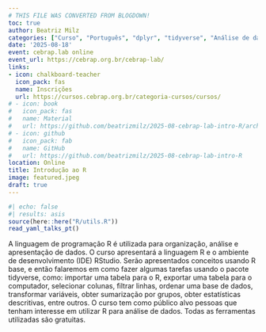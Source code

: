 ```yaml
---
# THIS FILE WAS CONVERTED FROM BLOGDOWN!
toc: true
author: Beatriz Milz
categories: ["Curso", "Português", "dplyr", "tidyverse", "Análise de dados"]
date: '2025-08-18'
event: cebrap.lab online
event_url: https://cebrap.org.br/cebrap-lab/
links:
- icon: chalkboard-teacher
  icon_pack: fas
  name: Inscrições
  url: https://cursos.cebrap.org.br/categoria-cursos/cursos/
# - icon: book
#   icon_pack: fas
#   name: Material
#   url: https://github.com/beatrizmilz/2025-08-cebrap-lab-intro-R/archive/refs/heads/main.zip
# - icon: github
#   icon_pack: fab
#   name: GitHub
#   url: https://github.com/beatrizmilz/2025-08-cebrap-lab-intro-R
location: Online
title: Introdução ao R
image: featured.jpeg
draft: true
---
```


```r
#| echo: false
#| results: asis
source(here::here("R/utils.R"))
read_yaml_talks_pt()
```

A linguagem de programação R é utilizada para organização, análise e apresentação de dados. O curso apresentará a linguagem R e o ambiente de desenvolvimento (IDE) RStudio. Serão apresentados conceitos usando R base, e então falaremos em como fazer algumas tarefas usando o pacote tidyverse, como: importar uma tabela para o R, exportar uma tabela para o computador, selecionar colunas, filtrar linhas, ordenar uma base de dados, transformar variáveis, obter sumarização por grupos, obter estatísticas descritivas, entre outros. O curso tem como público alvo pessoas que tenham interesse em utilizar R para análise de dados. Todas as ferramentas utilizadas são gratuitas.

